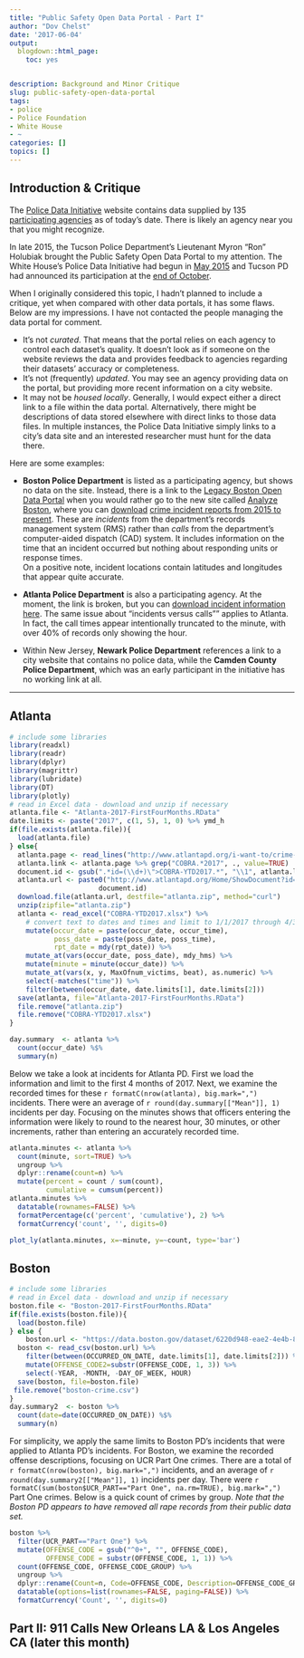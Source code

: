 ```yaml
---
title: "Public Safety Open Data Portal - Part I"
author: "Dov Chelst"
date: '2017-06-04'
output:
  blogdown::html_page:
    toc: yes


description: Background and Minor Critique
slug: public-safety-open-data-portal
tags:
- police
- Police Foundation
- White House
- ~
categories: []
topics: []
---
```


## Introduction & Critique

The [Police Data Initiative](https://www.policedatainitiative.org/datasets/)
website contains data supplied by 135 
[participating agencies](https://www.policedatainitiative.org/participating-agencies/) 
as of today's date. There is likely an agency near you that you might recognize.

In late 2015, the Tucson Police Department's Lieutenant Myron "Ron" Holubiak 
brought the Public Safety Open Data Portal to my attention. 
The White House's Police Data Initiative had begun in 
[May 2015](https://obamawhitehouse.archives.gov/blog/2015/05/18/launching-police-data-initiative) 
and Tucson PD had announced its participation at the 
[end of October](https://obamawhitehouse.archives.gov/blog/2015/10/27/police-data-initiative-5-month-update).

When I originally considered this topic, I hadn't planned to include a critique, 
yet when compared with other data portals, it has some flaws. 
Below are my impressions. 
I have not contacted the people managing the data portal for comment.  

- It's not _curated_. That means that the portal relies on each agency to 
control each dataset's quality. 
It doesn't look as if someone on the website reviews the data 
and provides feedback to agencies regarding their datasets' accuracy or 
completeness.  
- It's not (frequently) _updated_.
You may see an agency providing data on the portal, but providing more 
recent information on a city website. 
- It may not be _housed locally_. Generally, I would expect either a direct 
link to a file within the data portal. Alternatively, there might be descriptions 
of data stored elsewhere with direct links to those data files. 
In multiple instances, the Police Data Initiative simply links to a city's data
site and an interested researcher must hunt for the data there.

Here are some examples:

- **Boston Police Department** is listed as a participating agency, 
but shows no data on the site. Instead, there is a link to the 
[Legacy Boston Open Data Portal](https://data.cityofboston.gov/browse?tags=crime)
when you would rather go to the new site called 
[Analyze Boston](https://data.boston.gov/), where you can 
[download](https://data.boston.gov/dataset/6220d948-eae2-4e4b-8723-2dc8e67722a3/resource/12cb3883-56f5-47de-afa5-3b1cf61b257b/download/crime.csv) 
[crime incident reports from 2015 to present](https://data.boston.gov/dataset/crime-incident-reports-august-2015-to-date-source-new-system). 
These are _incidents_ from the department's records management system (RMS)
rather than _calls_ from the department's computer-aided dispatch (CAD) system.
It includes information on the time that an incident occurred but nothing 
about responding units or response times.  
On a positive note, incident locations contain latitudes and longitudes that 
appear quite accurate.

- **Atlanta Police Department** is also a participating agency. At the moment, 
the link is broken, but you can 
[download incident information here](http://www.atlantapd.org/i-want-to/crime-data-downloads). 
The same issue about "incidents versus calls"" applies to Atlanta. 
In fact, the call times appear intentionally truncated to the minute, 
with over 40% of records only showing the hour.  
- Within New Jersey, **Newark Police Department** references a link to a city
website that contains no police data, while the 
**Camden County Police Department**, which was an early participant in the 
initiative has no working link at all.

-----

## Atlanta 

```r
# include some libraries
library(readxl)
library(readr) 
library(dplyr)
library(magrittr)
library(lubridate)
library(DT)
library(plotly)
# read in Excel data - download and unzip if necessary
atlanta.file <- "Atlanta-2017-FirstFourMonths.RData"
date.limits <- paste("2017", c(1, 5), 1, 0) %>% ymd_h
if(file.exists(atlanta.file)){
  load(atlanta.file)
} else{
  atlanta.page <- read_lines("http://www.atlantapd.org/i-want-to/crime-data-downloads")
  atlanta.link <- atlanta.page %>% grep("COBRA.*2017", ., value=TRUE)
  document.id <- gsub(".*id=(\\d+)\">COBRA-YTD2017.*", "\\1", atlanta.link)
  atlanta.url <- paste0("http://www.atlantapd.org/Home/ShowDocument?id=", 
                      document.id)
  download.file(atlanta.url, destfile="atlanta.zip", method="curl")
  unzip(zipfile="atlanta.zip")
  atlanta <- read_excel("COBRA-YTD2017.xlsx") %>%
    # convert text to dates and times and limit to 1/1/2017 through 4/30/2017
    mutate(occur_date = paste(occur_date, occur_time),
           poss_date = paste(poss_date, poss_time),
           rpt_date = mdy(rpt_date)) %>%
    mutate_at(vars(occur_date, poss_date), mdy_hms) %>%
    mutate(minute = minute(occur_date)) %>%
    mutate_at(vars(x, y, MaxOfnum_victims, beat), as.numeric) %>% 
    select(-matches("time")) %>%
    filter(between(occur_date, date.limits[1], date.limits[2]))
  save(atlanta, file="Atlanta-2017-FirstFourMonths.RData")
  file.remove("atlanta.zip")
  file.remove("COBRA-YTD2017.xlsx")
}

day.summary  <- atlanta %>% 
  count(occur_date) %$%
  summary(n)  
```

Below we take a look at incidents for Atlanta PD. 
First we load the information and limit to the first 4 months of 2017.
Next, we examine the recorded times for these 
`r formatC(nrow(atlanta), big.mark=",")` incidents. 
There were an average of `r round(day.summary[["Mean"]], 1)` incidents per day.
Focusing on the minutes shows that officers entering the information were
likely to round to the nearest hour, 30 minutes, or other increments, rather 
than entering an accurately recorded time.


```r
atlanta.minutes <- atlanta %>%
  count(minute, sort=TRUE) %>%
  ungroup %>%
  dplyr::rename(count=n) %>%
  mutate(percent = count / sum(count),
         cumulative = cumsum(percent))
atlanta.minutes %>%
  datatable(rownames=FALSE) %>%
  formatPercentage(c('percent', 'cumulative'), 2) %>%
  formatCurrency('count', '', digits=0)

plot_ly(atlanta.minutes, x=~minute, y=~count, type='bar')

```

## Boston



```r
# include some libraries
# read in Excel data - download and unzip if necessary
boston.file <- "Boston-2017-FirstFourMonths.RData"
if(file.exists(boston.file)){
  load(boston.file)
} else {
    boston.url <- "https://data.boston.gov/dataset/6220d948-eae2-4e4b-8723-2dc8e67722a3/resource/12cb3883-56f5-47de-afa5-3b1cf61b257b/download/crime.csv"
  boston <- read_csv(boston.url) %>% 
    filter(between(OCCURRED_ON_DATE, date.limits[1], date.limits[2])) %>%
    mutate(OFFENSE_CODE2=substr(OFFENSE_CODE, 1, 3)) %>%
    select(-YEAR, -MONTH, -DAY_OF_WEEK, HOUR)
  save(boston, file=boston.file)
 file.remove("boston-crime.csv")
}
day.summary2  <- boston %>% 
  count(date=date(OCCURRED_ON_DATE)) %$%
  summary(n)  
```

For simplicity, we apply the same limits to Boston PD's incidents that were
applied to Atlanta PD's incidents.
For Boston, we examine the recorded offense descriptions, focusing on UCR Part 
One crimes. 
There are a total of `r formatC(nrow(boston), big.mark=",")` incidents, and 
an average of `r round(day.summary2[["Mean"]], 1)` incidents per day.
There were 
`r formatC(sum(boston$UCR_PART=="Part One", na.rm=TRUE), big.mark=",")` 
Part One crimes.
Below is a quick count of crimes by group. _Note that the Boston PD appears to 
have removed all rape records from their public data set._

```r
boston %>% 
  filter(UCR_PART=="Part One") %>% 
  mutate(OFFENSE_CODE = gsub("^0+", "", OFFENSE_CODE),
         OFFENSE_CODE = substr(OFFENSE_CODE, 1, 1)) %>%
  count(OFFENSE_CODE, OFFENSE_CODE_GROUP) %>%
  ungroup %>%
  dplyr::rename(Count=n, Code=OFFENSE_CODE, Description=OFFENSE_CODE_GROUP) %>%
  datatable(options=list(rownames=FALSE, paging=FALSE)) %>%
  formatCurrency('Count', '', digits=0)

```

## Part II: 911 Calls New Orleans LA & Los Angeles CA (later this month)